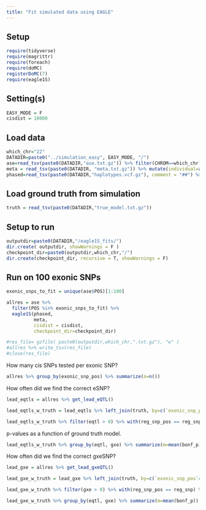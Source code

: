```yaml
---
title: "Fit simulated data using EAGLE"
---
```


## Setup 

```r
require(tidyverse)
require(magrittr)
require(foreach)
require(doMC)
registerDoMC(7)
require(eagle1S)
```

## Setting(s)

```r
EASY_MODE = F
cisdist = 10000
```

## Load data

```r
which_chr="22"
DATADIR=paste0("../simulation_easy", EASY_MODE, "/")
ase=read_tsv(paste0(DATADIR,"ase.txt.gz")) %>% filter(CHROM==which_chr)
meta = read_tsv(paste0(DATADIR, "meta.txt.gz")) %>% mutate(individual=as.character(individual))
phased=read_tsv(paste0(DATADIR,"haplotypes.vcf.gz"), comment = "##") %>% rename(CHROM=`#CHROM`)
```

## Load ground truth from simulation

```r
truth = read_tsv(paste0(DATADIR,"true_model.txt.gz"))
```

## Setup to run

```r
outputdir=paste0(DATADIR,"/eagle1S_fits/")
dir.create( outputdir, showWarnings = F )
checkpoint_dir=paste0(outputdir,which_chr,"/")
dir.create(checkpoint_dir, recursive = T, showWarnings = F)
```

## Run on 100 exonic SNPs

```r
exonic_snps_to_fit = unique(ase$POS)[1:100] 

allres = ase %>% 
  filter(POS %in% exonic_snps_to_fit) %>% 
  eagle1S(phased, 
          meta, 
          cisdist = cisdist, 
          checkpoint_dir=checkpoint_dir)

#res_file= gzfile( paste0(outputdir,which_chr,".txt.gz"), "w" )
#allres %>% write_tsv(res_file)
#close(res_file)
```

How many cis SNPs tested per exonic SNP? 
```r
allres %>% group_by(exonic_snp_pos) %>% summarize(n=n())
```

How often did we find the correct eSNP? 
```r
lead_eqtls = allres %>% get_lead_eQTL()

lead_eqtls_w_truth = lead_eqtls %>% left_join(truth, by=c(`exonic_snp_pos`="exonic_snp")) 

lead_eqtls_w_truth %>% filter(eqtl > 0) %>% with(reg_snp_pos == reg_snp) %>% mean()
```

p-values as a function of ground truth model.
```r
lead_eqtls_w_truth %>% group_by(eqtl, gxe) %>% summarize(m=mean(bonf_p)) 
```

How often did we find the correct gxeSNP? 
```r
lead_gxe = allres %>% get_lead_gxeQTL()

lead_gxe_w_truth = lead_gxe %>% left_join(truth, by=c(`exonic_snp_pos`="exonic_snp"))

lead_gxe_w_truth %>% filter(gxe > 0) %>% with(reg_snp_pos == reg_snp) %>% mean()
```

```r
lead_gxe_w_truth %>% group_by(eqtl, gxe) %>% summarize(m=mean(bonf_p)) 
```




